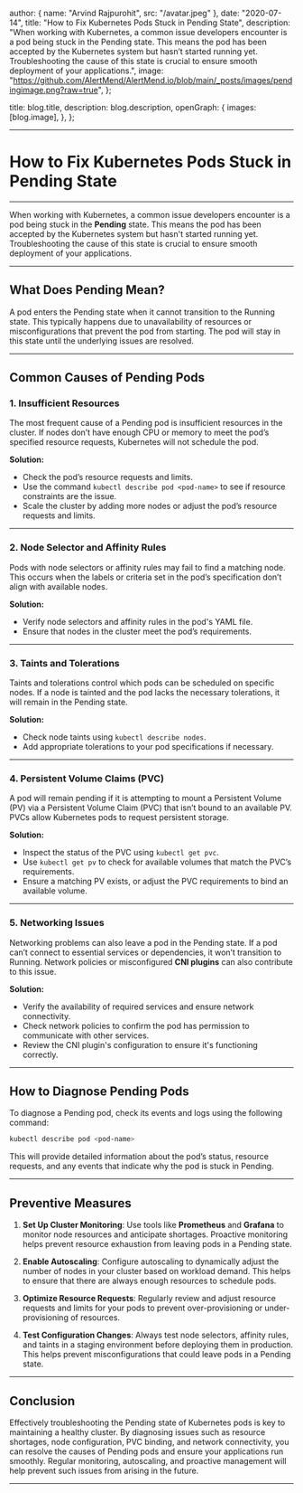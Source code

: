 
  author: { name: "Arvind Rajpurohit", src: "/avatar.jpeg" },
  date: "2020-07-14",
  title: "How to Fix Kubernetes Pods Stuck in Pending State",
  description:
    "When working with Kubernetes, a common issue developers encounter is a pod being stuck in the Pending state. This means the pod has been accepted by the Kubernetes system but hasn’t started running yet. Troubleshooting the cause of this state is crucial to ensure smooth deployment of your applications.",
  image:
    "https://github.com/AlertMend/AlertMend.io/blob/main/_posts/images/pendingimage.png?raw=true",
};

  title: blog.title,
  description: blog.description,
  openGraph: {
    images: [blog.image],
  },
};



---
# **How to Fix Kubernetes Pods Stuck in Pending State**
---

When working with Kubernetes, a common issue developers encounter is a pod being stuck in the **Pending** state. This means the pod has been accepted by the Kubernetes system but hasn't started running yet. Troubleshooting the cause of this state is crucial to ensure smooth deployment of your applications.

---

## **What Does Pending Mean?**
A pod enters the Pending state when it cannot transition to the Running state. This typically happens due to unavailability of resources or misconfigurations that prevent the pod from starting. The pod will stay in this state until the underlying issues are resolved.

---

## **Common Causes of Pending Pods**

### **1. Insufficient Resources**
The most frequent cause of a Pending pod is insufficient resources in the cluster. If nodes don’t have enough CPU or memory to meet the pod’s specified resource requests, Kubernetes will not schedule the pod.

**Solution:**
- Check the pod’s resource requests and limits.
- Use the command `kubectl describe pod <pod-name>` to see if resource constraints are the issue.
- Scale the cluster by adding more nodes or adjust the pod’s resource requests and limits.

---

### **2. Node Selector and Affinity Rules**
Pods with node selectors or affinity rules may fail to find a matching node. This occurs when the labels or criteria set in the pod’s specification don’t align with available nodes.

**Solution:**
- Verify node selectors and affinity rules in the pod's YAML file.
- Ensure that nodes in the cluster meet the pod’s requirements.

---

### **3. Taints and Tolerations**
Taints and tolerations control which pods can be scheduled on specific nodes. If a node is tainted and the pod lacks the necessary tolerations, it will remain in the Pending state.

**Solution:**
- Check node taints using `kubectl describe nodes`.
- Add appropriate tolerations to your pod specifications if necessary.

---

### **4. Persistent Volume Claims (PVC)**
A pod will remain pending if it is attempting to mount a Persistent Volume (PV) via a Persistent Volume Claim (PVC) that isn’t bound to an available PV. PVCs allow Kubernetes pods to request persistent storage.

**Solution:**
- Inspect the status of the PVC using `kubectl get pvc`.
- Use `kubectl get pv` to check for available volumes that match the PVC’s requirements.
- Ensure a matching PV exists, or adjust the PVC requirements to bind an available volume.

---

### **5. Networking Issues**
Networking problems can also leave a pod in the Pending state. If a pod can’t connect to essential services or dependencies, it won’t transition to Running. Network policies or misconfigured **CNI plugins** can also contribute to this issue.

**Solution:**
- Verify the availability of required services and ensure network connectivity.
- Check network policies to confirm the pod has permission to communicate with other services.
- Review the CNI plugin's configuration to ensure it's functioning correctly.

---

## **How to Diagnose Pending Pods**

To diagnose a Pending pod, check its events and logs using the following command:

```bash
kubectl describe pod <pod-name>
```

This will provide detailed information about the pod’s status, resource requests, and any events that indicate why the pod is stuck in Pending.

---

## **Preventive Measures**

1. **Set Up Cluster Monitoring**: Use tools like **Prometheus** and **Grafana** to monitor node resources and anticipate shortages. Proactive monitoring helps prevent resource exhaustion from leaving pods in a Pending state.
   
2. **Enable Autoscaling**: Configure autoscaling to dynamically adjust the number of nodes in your cluster based on workload demand. This helps to ensure that there are always enough resources to schedule pods.
   
3. **Optimize Resource Requests**: Regularly review and adjust resource requests and limits for your pods to prevent over-provisioning or under-provisioning of resources.

4. **Test Configuration Changes**: Always test node selectors, affinity rules, and taints in a staging environment before deploying them in production. This helps prevent misconfigurations that could leave pods in a Pending state.

---

## **Conclusion**

Effectively troubleshooting the Pending state of Kubernetes pods is key to maintaining a healthy cluster. By diagnosing issues such as resource shortages, node configuration, PVC binding, and network connectivity, you can resolve the causes of Pending pods and ensure your applications run smoothly. Regular monitoring, autoscaling, and proactive management will help prevent such issues from arising in the future.



---
